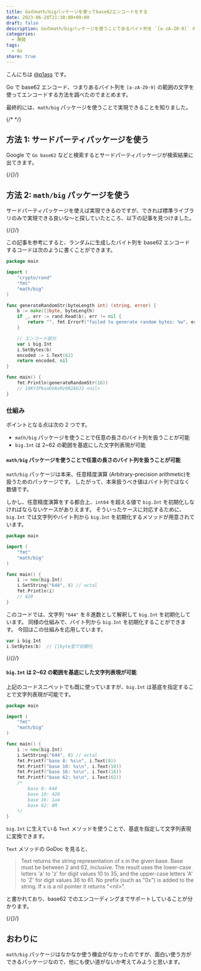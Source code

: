 ```yaml
---
title: Goのmath/bigパッケージを使ってbase62エンコードをする
date: 2023-06-28T21:30:00+09:00
draft: false
description: Goのmath/bigパッケージを使うことであるバイト列を `[a-zA-Z0-9]` の範囲の文字を使ってエンコードすることができます。
categories:
  - 開発
tags:
  - Go
share: true
---
```


こんにちは [@p1ass](https://twitter.com/p1ass) です。

Go で base62 エンコード、つまりあるバイト列を `[a-zA-Z0-9]` の範囲の文字を使ってエンコードする方法を調べたのでまとめます。

最終的には、`math/big` パッケージを使うことで実現できることを知りました。

{/* <!--more--> */}

## 方法 1: サードパーティパッケージを使う

Google で `Go base62` などと検索するとサードパーティパッケージが検索結果に出てきます。

{/*{<ex-link url="https://github.com/jxskiss/base62">}*/}

## 方法 2: `math/big` パッケージを使う

サードパーティパッケージを使えば実現できるのですが、できれば標準ライブラリのみで実現できる良いな〜と探していたところ、以下の記事を見つけました。

{/*{<ex-title-link url="https://ucarion.com/go-base62" title="You may not need a base62 external dependency in Go">}*/}

この記事を参考にすると、ランダムに生成したバイト列を base62 エンコードするコードは次のように書くことができます。

```go
package main

import (
	"crypto/rand"
	"fmt"
	"math/big"
)

func generateRandomStr(byteLength int) (string, error) {
	b := make([]byte, byteLength)
	if _, err := rand.Read(b); err != nil {
		return "", fmt.Errorf("failed to generate random bytes: %w", err)
	}

	// エンコード部分
	var i big.Int
	i.SetBytes(b)
	encoded := i.Text(62)
	return encoded, nil
}

func main() {
	fmt.Println(generateRandomStr(16))
	// 19KY3PkuoDVAxRz0R2AUJ3 <nil>
}
```

### 仕組み

ポイントとなる点は次の 2 つです。

- `math/big` パッケージを使うことで任意の長さのバイト列を扱うことが可能
- `big.Int` は 2~62 の範囲を基底にした文字列表現が可能

#### `math/big` パッケージを使うことで任意の長さのバイト列を扱うことが可能

`math/big` パッケージは本来、任意精度演算 (Arbitrary-precision arithmetic)を扱うためのパッケージです。
したがって、本来扱うべき値はバイト列ではなく数値です。

しかし、任意精度演算をする都合上、`int64` を超える値で `big.Int` を初期化しなければならないケースがありえます。
そういったケースに対応するために、`big.Int` では文字列やバイト列から `big.Int` を初期化するメソッドが用意されています。

```go
package main

import (
	"fmt"
	"math/big"
)

func main() {
	i := new(big.Int)
	i.SetString("644", 8) // octal
	fmt.Println(i)
	// 420
}
```

このコードでは、文字列 `"644"` を８進数として解釈して `big.Int` を初期化しています。
同様の仕組みで、バイト列から `big.Int` を初期化することができます。
今回はこの仕組みを応用しています。

```go
var i big.Int
i.SetBytes(b)  // []byte型で初期化
```

{/*{<ex-link url="https://pkg.go.dev/math/big#Int.SetString">}*/}

#### `big.Int` は 2~62 の範囲を基底にした文字列表現が可能

上記のコードスニペットでも既に使っていますが、`big.Int` は基底を指定することで文字列表現が可能です。

```go
package main

import (
	"fmt"
	"math/big"
)

func main() {
	i := new(big.Int)
	i.SetString("644", 8) // octal
	fmt.Printf("base 8: %s\n", i.Text(8))
	fmt.Printf("base 10: %s\n", i.Text(10))
	fmt.Printf("base 16: %s\n", i.Text(16))
	fmt.Printf("base 62: %s\n", i.Text(62))
	/*
		base 8: 644
		base 10: 420
		base 16: 1a4
		base 62: 6M
	*/
}
```

`big.Int` に生えている `Text` メソッドを使うことで、基底を指定して文字列表現に変換できます。

`Text` メソッドの GoDoc を見ると、

> Text returns the string representation of x in the given base. Base must be between 2 and 62, inclusive. The result uses the lower-case letters 'a' to 'z' for digit values 10 to 35, and the upper-case letters 'A' to 'Z' for digit values 36 to 61. No prefix (such as "0x") is added to the string. If x is a nil pointer it returns "\<nil\>".

と書かれており、base62 でのエンコーディングまでサポートしていることが分かります。

{/*{<ex-link url="https://pkg.go.dev/math/big#Int.Text">}*/}

## おわりに

`math/big` パッケージはなかなか使う機会がなかったのですが、面白い使う方ができるパッケージなので、他にも使い道がないか考えてみようと思います。
